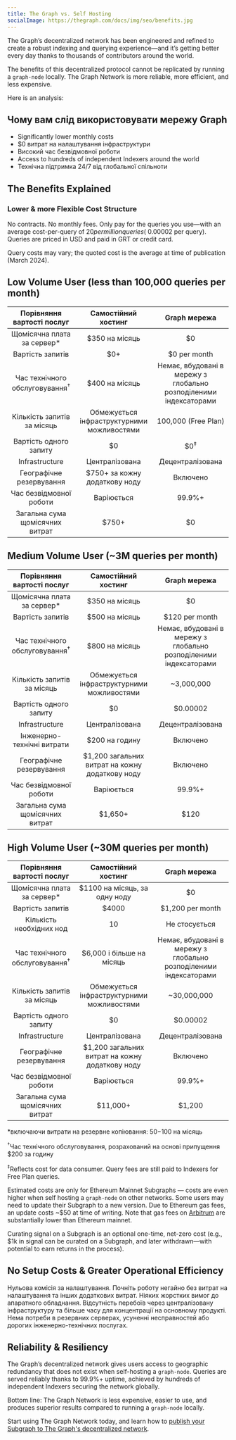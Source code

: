 ```yaml
---
title: The Graph vs. Self Hosting
socialImage: https://thegraph.com/docs/img/seo/benefits.jpg
---
```


The Graph’s decentralized network has been engineered and refined to create a robust indexing and querying experience—and it’s getting better every day thanks to thousands of contributors around the world.

The benefits of this decentralized protocol cannot be replicated by running a `graph-node` locally. The Graph Network is more reliable, more efficient, and less expensive.

Here is an analysis:

## Чому вам слід використовувати мережу Graph

- Significantly lower monthly costs
- $0 витрат на налаштування інфраструктури
- Високий час безвідмовної роботи
- Access to hundreds of independent Indexers around the world
- Технічна підтримка 24/7 від глобальної спільноти

## The Benefits Explained

### Lower & more Flexible Cost Structure

No contracts. No monthly fees. Only pay for the queries you use—with an average cost-per-query of $20 per million queries (~$0.00002 per query). Queries are priced in USD and paid in GRT or credit card.

Query costs may vary; the quoted cost is the average at time of publication (March 2024).

## Low Volume User (less than 100,000 queries per month)

|         Порівняння вартості послуг        |             Самостійний хостинг            |                            Graph мережа                           |
| :---------------------------------------: | :----------------------------------------: | :---------------------------------------------------------------: |
|        Щомісячна плата за сервер\*        |               $350 на місяць               |                                 $0                                |
|              Вартість запитів             |                     $0+                    |                            $0 per month                           |
| Час технічного обслуговування<sup>†</sup> |               $400 на місяць               | Немає, вбудовані в мережу з глобально розподіленими індексаторами |
|        Кількість запитів за місяць        | Обмежується інфраструктурними можливостями |                        100,000 (Free Plan)                        |
|           Вартість одного запиту          |                     $0                     |                           $0<sup>‡</sup>                          |
|               Infrastructure              |               Централізована               |                          Децентралізована                         |
|          Географічне резервування         |        $750+ за кожну додаткову ноду       |                              Включено                             |
|          Час безвідмовної роботи          |                 Варіюється                 |                               99.9%+                              |
|      Загальна сума щомісячних витрат      |   <span className="highlight-row" />$750+  |                                 $0                                |

## Medium Volume User (~3M queries per month)

|         Порівняння вартості послуг        |               Самостійний хостинг               |                            Graph мережа                           |
| :---------------------------------------: | :---------------------------------------------: | :---------------------------------------------------------------: |
|        Щомісячна плата за сервер\*        |                  $350 на місяць                 |                                 $0                                |
|              Вартість запитів             |                  $500 на місяць                 |                           $120 per month                          |
| Час технічного обслуговування<sup>†</sup> |                  $800 на місяць                 | Немає, вбудовані в мережу з глобально розподіленими індексаторами |
|        Кількість запитів за місяць        |    Обмежується інфраструктурними можливостями   |                             ~3,000,000                            |
|           Вартість одного запиту          |                        $0                       |                              $0.00002                             |
|               Infrastructure              |                  Централізована                 |                          Децентралізована                         |
|         Інженерно-технічні витрати        |                  $200 на годину                 |                              Включено                             |
|          Географічне резервування         | $1,200 загальних витрат на кожну додаткову ноду |                              Включено                             |
|          Час безвідмовної роботи          |                    Варіюється                   |                               99.9%+                              |
|      Загальна сума щомісячних витрат      |    <span className="highlight-row" /> $1,650+   |                                $120                               |

## High Volume User (~30M queries per month)

|         Порівняння вартості послуг        |               Самостійний хостинг               |                            Graph мережа                           |
| :---------------------------------------: | :---------------------------------------------: | :---------------------------------------------------------------: |
|        Щомісячна плата за сервер\*        |          $1100 на місяць, за одну ноду          |                                 $0                                |
|              Вартість запитів             |                      $4000                      |                          $1,200 per month                         |
|          Кількість необхідних нод         |                        10                       |                           Не стосується                           |
| Час технічного обслуговування<sup>†</sup> |            $6,000 і більше на місяць            | Немає, вбудовані в мережу з глобально розподіленими індексаторами |
|        Кількість запитів за місяць        |    Обмежується інфраструктурними можливостями   |                            ~30,000,000                            |
|           Вартість одного запиту          |                        $0                       |                              $0.00002                             |
|               Infrastructure              |                  Централізована                 |                          Децентралізована                         |
|          Географічне резервування         | $1,200 загальних витрат на кожну додаткову ноду |                              Включено                             |
|          Час безвідмовної роботи          |                    Варіюється                   |                               99.9%+                              |
|      Загальна сума щомісячних витрат      |   <span className="highlight-row" /> $11,000+   |                               $1,200                              |

\*включаючи витрати на резервне копіювання: $50-$100 на місяць

<sup>†</sup>Час технічного обслуговування, розрахований на основі припущення $200 за годину

<sup>‡</sup>Reflects cost for data consumer. Query fees are still paid to Indexers for Free Plan queries.

Estimated costs are only for Ethereum Mainnet Subgraphs — costs are even higher when self hosting a `graph-node` on other networks. Some users may need to update their Subgraph to a new version. Due to Ethereum gas fees, an update costs ~$50 at time of writing. Note that gas fees on [Arbitrum](/archived/arbitrum/arbitrum-faq/) are substantially lower than Ethereum mainnet.

Curating signal on a Subgraph is an optional one-time, net-zero cost (e.g., $1k in signal can be curated on a Subgraph, and later withdrawn—with potential to earn returns in the process).

## No Setup Costs & Greater Operational Efficiency

Нульова комісія за налаштування. Почніть роботу негайно без витрат на налаштування та інших додаткових витрат. Ніяких жорстких вимог до апаратного обладнання. Відсутність перебоїв через централізовану інфраструктуру та більше часу для концентрації на основному продукті. Нема потреби в резервних серверах, усуненні несправностей або дорогих інженерно-технічних послугах.

## Reliability & Resiliency

The Graph’s decentralized network gives users access to geographic redundancy that does not exist when self-hosting a `graph-node`. Queries are served reliably thanks to 99.9%+ uptime, achieved by hundreds of independent Indexers securing the network globally.

Bottom line: The Graph Network is less expensive, easier to use, and produces superior results compared to running a `graph-node` locally.

Start using The Graph Network today, and learn how to [publish your Subgraph to The Graph's decentralized network](/subgraphs/quick-start/).
